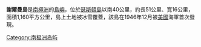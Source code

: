 {{Infobox islands
| name             = 謝爾曼島
| image name       = 
| image caption    = 
| locator map      = 
| map caption      =
| nickname         = 
| location         = [[南極洲|南極洲]]
| coordinates      = {{Coord|72|40|S|99|45|W|}}
| archipelago      = 
| total islands    = 
| major islands    = 
| area_km2         = 
| length_km        = 51
| width_km         = 16
| highest mount    = 
| elevation_m      = 
| population       = 0
| population as of = 
| density_km2      = 
| ethnic groups    = 
| country          = 南極洲
| additional info  = 根據[[南極條約體系|南極條約體系]]管理
}}

'''謝爾曼島'''是[[南極洲|南極洲]]的[[島嶼|島嶼]]，位於[[瑟斯頓島|瑟斯頓島]]以南40公里，約長51公里、寬16公里，面積1,160平方公里，島上土地被冰雪覆蓋，該島在1946年12月被[[美國|美國]]海軍首次發現。

{{Antarctica-geo-stub}}

[[Category:南极洲岛屿|Category:南极洲岛屿]]